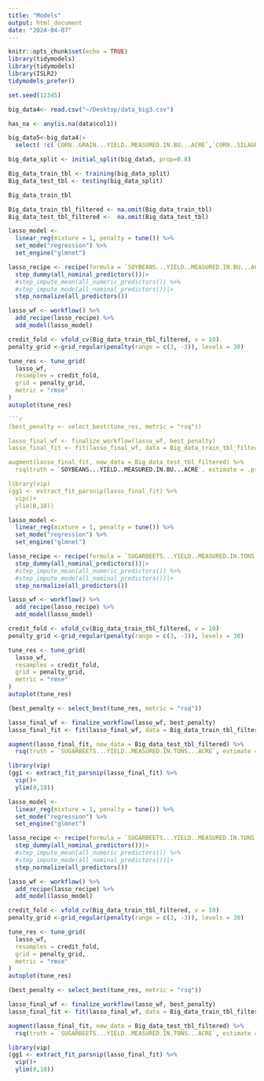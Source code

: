 ```yaml
---
title: "Models"
output: html_document
date: "2024-04-07"
---
```


```r
knitr::opts_chunk$set(echo = TRUE)
library(tidymodels)
library(tidymodels)
library(ISLR2)
tidymodels_prefer()

set.seed(12345)
```

```r
big_data4<- read.csv("~/Desktop/data_big3.csv")

has_na <- any(is.na(data$col1))

big_data5<-big_data4|>
  select( !c(`CORN..GRAIN...YIELD..MEASURED.IN.BU...ACRE`,`CORN..SILAGE...YIELD..MEASURED.IN.TONS...ACRE`, `Turkeys`, ))

big_data_split <- initial_split(big_data5, prop=0.8)

Big_data_train_tbl <- training(big_data_split)
Big_data_test_tbl <- testing(big_data_split)
```

```r
Big_data_train_tbl

```


```r
Big_data_train_tbl_filtered <- na.omit(Big_data_train_tbl)
Big_data_test_tbl_filtered <-  na.omit(Big_data_test_tbl)
```


```r
lasso_model <- 
  linear_reg(mixture = 1, penalty = tune()) %>% 
  set_mode("regression") %>% 
  set_engine("glmnet")

lasso_recipe <- recipe(formula = `SOYBEANS...YIELD..MEASURED.IN.BU...ACRE` ~ ., data = Big_data_train_tbl_filtered ) %>%
  step_dummy(all_nominal_predictors())|>
  #step_impute_mean(all_numeric_predictors()) %>% 
  #step_impute_mode(all_nominal_predictors())|>
  step_normalize(all_predictors())

lasso_wf <- workflow() %>% 
  add_recipe(lasso_recipe) %>% 
  add_model(lasso_model)

credit_fold <- vfold_cv(Big_data_train_tbl_filtered, v = 10)
penalty_grid <-grid_regular(penalty(range = c(3, -3)), levels = 30)

tune_res <- tune_grid(
  lasso_wf,
  resamples = credit_fold, 
  grid = penalty_grid,
  metric = "rmse"
)
autoplot(tune_res)

```r
(best_penalty <- select_best(tune_res, metric = "rsq"))

lasso_final_wf <- finalize_workflow(lasso_wf, best_penalty)
lasso_final_fit <- fit(lasso_final_wf, data = Big_data_train_tbl_filtered)

augment(lasso_final_fit, new_data = Big_data_test_tbl_filtered) %>%
  rsq(truth = `SOYBEANS...YIELD..MEASURED.IN.BU...ACRE`, estimate = .pred)

library(vip)
(gg1 <- extract_fit_parsnip(lasso_final_fit) %>%
  vip()+
  ylim(0,10))

```



```r
lasso_model <- 
  linear_reg(mixture = 1, penalty = tune()) %>% 
  set_mode("regression") %>% 
  set_engine("glmnet")

lasso_recipe <- recipe(formula = `SUGARBEETS...YIELD..MEASURED.IN.TONS...ACRE` ~ ., data = Big_data_train_tbl_filtered ) %>%
  step_dummy(all_nominal_predictors())|>
  #step_impute_mean(all_numeric_predictors()) %>% 
  #step_impute_mode(all_nominal_predictors())|>
  step_normalize(all_predictors())

lasso_wf <- workflow() %>% 
  add_recipe(lasso_recipe) %>% 
  add_model(lasso_model)

credit_fold <- vfold_cv(Big_data_train_tbl_filtered, v = 10)
penalty_grid <-grid_regular(penalty(range = c(3, -3)), levels = 30)

tune_res <- tune_grid(
  lasso_wf,
  resamples = credit_fold, 
  grid = penalty_grid,
  metric = "rmse"
)
autoplot(tune_res)

(best_penalty <- select_best(tune_res, metric = "rsq"))

lasso_final_wf <- finalize_workflow(lasso_wf, best_penalty)
lasso_final_fit <- fit(lasso_final_wf, data = Big_data_train_tbl_filtered)

augment(lasso_final_fit, new_data = Big_data_test_tbl_filtered) %>%
  rsq(truth = `SUGARBEETS...YIELD..MEASURED.IN.TONS...ACRE`, estimate = .pred)

library(vip)
(gg1 <- extract_fit_parsnip(lasso_final_fit) %>%
  vip()+
  ylim(0,10))

```



```r
lasso_model <- 
  linear_reg(mixture = 1, penalty = tune()) %>% 
  set_mode("regression") %>% 
  set_engine("glmnet")

lasso_recipe <- recipe(formula = `SUGARBEETS...YIELD..MEASURED.IN.TONS...ACRE` ~ ., data = Big_data_train_tbl_filtered ) %>%
  step_dummy(all_nominal_predictors())|>
  #step_impute_mean(all_numeric_predictors()) %>% 
  #step_impute_mode(all_nominal_predictors())|>
  step_normalize(all_predictors())

lasso_wf <- workflow() %>% 
  add_recipe(lasso_recipe) %>% 
  add_model(lasso_model)

credit_fold <- vfold_cv(Big_data_train_tbl_filtered, v = 10)
penalty_grid <-grid_regular(penalty(range = c(3, -3)), levels = 30)

tune_res <- tune_grid(
  lasso_wf,
  resamples = credit_fold, 
  grid = penalty_grid,
  metric = "rmse"
)
autoplot(tune_res)

(best_penalty <- select_best(tune_res, metric = "rsq"))

lasso_final_wf <- finalize_workflow(lasso_wf, best_penalty)
lasso_final_fit <- fit(lasso_final_wf, data = Big_data_train_tbl_filtered)

augment(lasso_final_fit, new_data = Big_data_test_tbl_filtered) %>%
  rsq(truth = `SUGARBEETS...YIELD..MEASURED.IN.TONS...ACRE`, estimate = .pred)

library(vip)
(gg1 <- extract_fit_parsnip(lasso_final_fit) %>%
  vip()+
  ylim(0,10))

```

